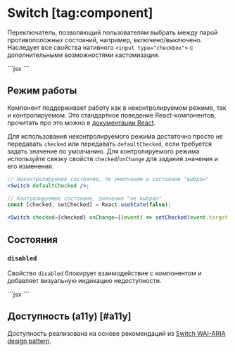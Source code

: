 <Overview group="forms">

# Switch [tag:component]

Переключатель, позволяющий пользователям выбрать между парой противоположных состояний,
например, включено/выключено.
Наследует все свойства нативного `<input type="checkbox">` с дополнительными возможностями кастомизации.

</Overview>

<Playground>
  ```jsx
  <Switch />
  ```
</Playground>

## Режим работы

Компонент поддерживает работу как в неконтролируемом режиме, так и контролируемом. Это стандартное поведение
React-компонентов, прочитать про это можно в [документации React](https://react.dev/reference/react-dom/components/input#controlling-an-input-with-a-state-variable).

Для использования неконтролируемого режима достаточно просто _не_ передавать `checked` или передавать `defaultChecked`, если
требуется задать значение по умолчанию.
Для контролируемого режима используйте связку свойств `checked`/`onChange` для задания значения и его изменения.

```jsx
// Неконтролируемое состояние, по умолчанию в состоянии "выбран"
<Switch defaultChecked />;

// Контролируемое состояние, значение "не выбран"
const [checked, setChecked] = React.useState(false);

<Switch checked={checked} onChange={(event) => setChecked(event.target.checked)} />;
```

## Состояния

### `disabled`

Свойство `disabled` блокирует взаимодействие с компонентом и добавляет визуальную индикацию недоступности.

<Playground>
  ```jsx
  <Switch defaultChecked disabled />
  ```
</Playground>

## Доступность (a11y) [#a11y]

Доступность реализована на основе рекомендаций из [Switch WAI-ARIA design pattern](https://www.w3.org/WAI/ARIA/apg/patterns/switch/).
